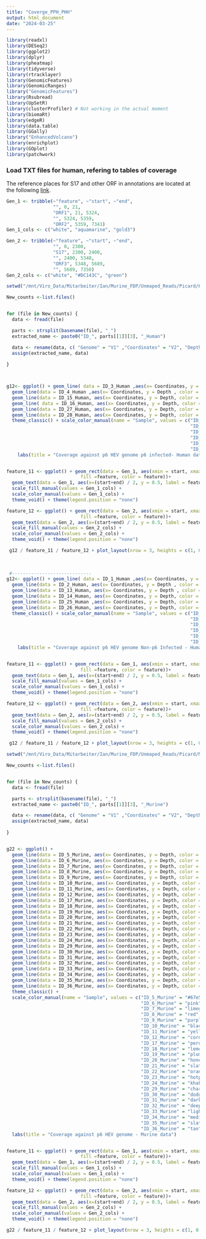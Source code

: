 ```yaml
---
title: "Coverge_PPH_PHH"
output: html_document
date: "2024-03-25"
---
```


```r
library(readxl)
library(DESeq2)
library(ggplot2)
library(dplyr)
library(pheatmap)
library(tidyverse)
library(rtracklayer)
library(GenomicFeatures)
library(GenomicRanges)
library("GenomicFeatures")
library(Rsubread)
library(UpSetR)
library(clusterProfiler) # Not working in the actual moment
library(biomaRt)
library(edgeR)
library(data.table)
library(GGally)
library("EnhancedVolcano")
library(enrichplot)
library(GOplot)
library(patchwork)
```

### Load TXT files for human, refering to tables of coverage

The reference places for S17 and other ORF in annotations are located at the following [link](https://www.ncbi.nlm.nih.gov/nuccore/HQ389543).

```r

Gen_1 <- tribble(~"feature", ~"start", ~"end",
                 "", 0, 21,
                 "ORF1", 21, 5324,
                 "", 5324, 5359,
                 "ORF2", 5359, 7341)
Gen_1_cols <- c("white", "aquamarine", "gold3")

Gen_2 <- tribble(~"feature", ~"start", ~"end",
                 "", 0, 2300,
                 "S17", 2300, 2400,
                 "", 2400, 5348,
                 "ORF3", 5348, 5689,
                 "", 5689, 7350)
Gen_2_cols <- c("white", "#DC143C", "green")

```


```r
setwd("/mnt/Viro_Data/Mitarbeiter/Ian/Murine_FDP/Unmaped_Reads/Picard/Human/Coverage")

New_counts <-list.files()


for (file in New_counts) {
  data <- fread(file)

  parts <- strsplit(basename(file), "_")
  extracted_name <- paste0("ID_", parts[[1]][3], "_Human")

  data <- rename(data, c( "Genome" = "V1" ,"Coordinates" = "V2", "Depth" = "V3" ))
  assign(extracted_name, data)
  
}



g12<- ggplot() + geom_line( data = ID_3_Human ,aes(x= Coordinates, y = Depth, color = "ID_3_Human"), lwd = 0.7) +
  geom_line(data = ID_4_Human ,aes(x= Coordinates, y = Depth , color = "ID_4_Human"), lwd = 0.7) +
  geom_line(data = ID_15_Human, aes(x= Coordinates, y = Depth, color = "ID_15_Human"), lwd = 0.7) +
  geom_line( data = ID_16_Human, aes(x= Coordinates, y = Depth, color = "ID_16_Human"), lwd = 0.7) +
  geom_line(data = ID_27_Human, aes(x= Coordinates, y = Depth, color = "ID_27_Human"), lwd = 0.7) +
  geom_line(data = ID_28_Human, aes(x= Coordinates, y = Depth, color = "ID_28_Human"), lwd = 0.7) +
  theme_classic() + scale_color_manual(name = "Sample", values = c("ID_3_Human" = "limegreen",
                                                                   "ID_4_Human" = "red",
                                                                   "ID_15_Human" = "yellow",
                                                                   "ID_16_Human" = "cornflowerblue",
                                                                   "ID_27_Human" = "plum",
                                                                   "ID_28_Human" = "#ff865b")) +
    labs(title = "Coverage against p6 HEV genome p6 infected- Human data")


feature_11 <- ggplot() + geom_rect(data = Gen_1, aes(xmin = start, xmax = end, ymin =0, ymax = 1,
                           fill =feature, color = feature))+
  geom_text(data = Gen_1, aes(x=(start+end) / 2, y = 0.5, label = feature)) +
  scale_fill_manual(values = Gen_1_cols) +
  scale_color_manual(values = Gen_1_cols) +
  theme_void() + theme(legend.position = "none") 

feature_12 <- ggplot() + geom_rect(data = Gen_2, aes(xmin = start, xmax = end, ymin =0, ymax = 1,
                           fill =feature, color = feature))+
  geom_text(data = Gen_2, aes(x=(start+end) / 2, y = 0.5, label = feature)) +
  scale_fill_manual(values = Gen_2_cols) +
  scale_color_manual(values = Gen_2_cols) +
  theme_void() + theme(legend.position = "none") 

 g12 / feature_11 / feature_12 + plot_layout(nrow = 3, heights = c(1, 0.1, 0.1))
 
 
 
 #-----------------------------
g12<- ggplot() + geom_line( data = ID_1_Human ,aes(x= Coordinates, y = Depth, color = "ID_1_Human"), lwd = 0.7) +
  geom_line(data = ID_2_Human, aes(x= Coordinates, y = Depth , color = "ID_2_Human"), lwd = 0.7)+ 
  geom_line(data = ID_13_Human, aes(x= Coordinates, y = Depth , color = "ID_13_Human"), lwd = 0.7) +
  geom_line(data = ID_14_Human, aes(x= Coordinates, y = Depth, color = "ID_14_Human"), lwd = 0.7) + 
  geom_line(data = ID_25_Human ,aes(x= Coordinates, y = Depth, color = "ID_25_Human"), lwd = 0.7) +
  geom_line(data = ID_26_Human, aes(x= Coordinates, y = Depth, color = "ID_26_Human"), lwd = 0.7) +
  theme_classic() + scale_color_manual(name = "Sample", values = c("ID_1_Human" = "#67e5c8",
                                                                   "ID_2_Human" = "pink",
                                                                   "ID_13_Human" = "purple",
                                                                   "ID_14_Human" = "black",
                                                                   "ID_25_Human" = "peru",
                                                                   "ID_26_Human" = "lemonchiffon")) +
    labs(title = "Coverage against p6 HEV genome Non-p6 Infected - Human data")


feature_11 <- ggplot() + geom_rect(data = Gen_1, aes(xmin = start, xmax = end, ymin =0, ymax = 1,
                           fill =feature, color = feature))+
  geom_text(data = Gen_1, aes(x=(start+end) / 2, y = 0.5, label = feature)) +
  scale_fill_manual(values = Gen_1_cols) +
  scale_color_manual(values = Gen_1_cols) +
  theme_void() + theme(legend.position = "none") 

feature_12 <- ggplot() + geom_rect(data = Gen_2, aes(xmin = start, xmax = end, ymin =0, ymax = 1,
                           fill =feature, color = feature))+
  geom_text(data = Gen_2, aes(x=(start+end) / 2, y = 0.5, label = feature)) +
  scale_fill_manual(values = Gen_2_cols) +
  scale_color_manual(values = Gen_2_cols) +
  theme_void() + theme(legend.position = "none") 

 g12 / feature_11 / feature_12 + plot_layout(nrow = 3, heights = c(1, 0.1, 0.1))

```



```r
setwd("/mnt/Viro_Data/Mitarbeiter/Ian/Murine_FDP/Unmaped_Reads/Picard/Murine/Coverage")

New_counts <-list.files()


for (file in New_counts) {
  data <- fread(file)

  parts <- strsplit(basename(file), "_")
  extracted_name <- paste0("ID_", parts[[1]][3], "_Murine")

  data <- rename(data, c( "Genome" = "V1" ,"Coordinates" = "V2", "Depth" = "V3" ))
  assign(extracted_name, data)
  
}


g22 <- ggplot() + 
  geom_line(data = ID_5_Murine, aes(x= Coordinates, y = Depth, color = "ID_5_Murine"), lwd = 0.7) +
  geom_line(data = ID_6_Murine, aes(x= Coordinates, y = Depth, color = "ID_6_Murine"), lwd = 0.7) + 
  geom_line(data = ID_7_Murine, aes(x= Coordinates, y = Depth, color = "ID_7_Murine"), lwd = 0.7) +
  geom_line(data = ID_8_Murine, aes(x= Coordinates, y = Depth, color = "ID_8_Murine"), lwd = 0.7) +
  geom_line(data = ID_9_Murine, aes(x= Coordinates, y = Depth, color = "ID_9_Murine"), lwd = 0.7) +
  geom_line(data = ID_10_Murine, aes(x= Coordinates, y = Depth, color = "ID_10_Murine"), lwd = 0.7) + 
  geom_line(data = ID_11_Murine, aes(x= Coordinates, y = Depth, color = "ID_11_Murine"), lwd = 0.7) +
  geom_line(data = ID_12_Murine, aes(x= Coordinates, y = Depth, color = "ID_12_Murine"), lwd = 0.7) +
  geom_line(data = ID_17_Murine, aes(x= Coordinates, y = Depth, color = "ID_17_Murine"), lwd = 0.7) +
  geom_line(data = ID_18_Murine, aes(x= Coordinates, y = Depth, color = "ID_18_Murine"), lwd = 0.7) +
  geom_line(data = ID_19_Murine, aes(x= Coordinates, y = Depth, color = "ID_19_Murine"), lwd = 0.7) +
  geom_line(data = ID_20_Murine, aes(x= Coordinates, y = Depth, color = "ID_20_Murine"), lwd = 0.7) +
  geom_line(data = ID_21_Murine, aes(x= Coordinates, y = Depth, color = "ID_21_Murine"), lwd = 0.7) +
  geom_line(data = ID_22_Murine, aes(x= Coordinates, y = Depth, color = "ID_22_Murine"), lwd = 0.7) +
  geom_line(data = ID_23_Murine, aes(x= Coordinates, y = Depth, color = "ID_23_Murine"), lwd = 0.7) +
  geom_line(data = ID_24_Murine, aes(x= Coordinates, y = Depth, color = "ID_24_Murine"), lwd = 0.7) +
  geom_line(data = ID_29_Murine, aes(x= Coordinates, y = Depth, color = "ID_29_Murine"), lwd = 0.7) +
  geom_line(data = ID_30_Murine, aes(x= Coordinates, y = Depth, color = "ID_30_Murine"), lwd = 0.7) +
  geom_line(data = ID_31_Murine, aes(x= Coordinates, y = Depth, color = "ID_31_Murine"), lwd = 0.7) +
  geom_line(data = ID_32_Murine, aes(x= Coordinates, y = Depth, color = "ID_32_Murine"), lwd = 0.7) +
  geom_line(data = ID_33_Murine, aes(x= Coordinates, y = Depth, color = "ID_33_Murine"), lwd = 0.7) +
  geom_line(data = ID_34_Murine, aes(x= Coordinates, y = Depth, color = "ID_34_Murine"), lwd = 0.7) +
  geom_line(data = ID_35_Murine, aes(x= Coordinates, y = Depth, color = "ID_35_Murine"), lwd = 0.7) +
  geom_line(data = ID_36_Murine, aes(x= Coordinates, y = Depth, color = "ID_36_Murine"), lwd = 0.7) +
  theme_classic() + 
  scale_color_manual(name = "Sample", values = c("ID_5_Murine" = "#67e5c8",
                                                 "ID_6_Murine" = "pink",
                                                 "ID_7_Murine" = "limegreen",
                                                 "ID_8_Murine" = "red",
                                                 "ID_9_Murine" = "purple",
                                                 "ID_10_Murine" = "black",
                                                 "ID_11_Murine" = "yellow",
                                                 "ID_12_Murine" = "cornflowerblue",
                                                 "ID_17_Murine" = "peru",
                                                 "ID_18_Murine" = "lemonchiffon",
                                                 "ID_19_Murine" = "plum",
                                                 "ID_20_Murine" = "honeydew4",
                                                 "ID_21_Murine" = "slateblue2",
                                                 "ID_22_Murine" = "orangered",
                                                 "ID_23_Murine" = "hotpink",
                                                 "ID_24_Murine" = "khaki4",
                                                 "ID_29_Murine" = "chartreuse",
                                                 "ID_30_Murine" = "dodgerblue",
                                                 "ID_31_Murine" = "darkorange",
                                                 "ID_32_Murine" = "deeppink",
                                                 "ID_33_Murine" = "lightseagreen",
                                                 "ID_34_Murine" = "mediumorchid",
                                                 "ID_35_Murine" = "slategray",
                                                 "ID_36_Murine" = "tan")) +
  labs(title = "Coverage against p6 HEV genome - Murine data")


feature_11 <- ggplot() + geom_rect(data = Gen_1, aes(xmin = start, xmax = end, ymin =0, ymax = 1,
                           fill =feature, color = feature))+
  geom_text(data = Gen_1, aes(x=(start+end) / 2, y = 0.5, label = feature)) +
  scale_fill_manual(values = Gen_1_cols) +
  scale_color_manual(values = Gen_1_cols) +
  theme_void() + theme(legend.position = "none") 

feature_12 <- ggplot() + geom_rect(data = Gen_2, aes(xmin = start, xmax = end, ymin =0, ymax = 1,
                           fill =feature, color = feature))+
  geom_text(data = Gen_2, aes(x=(start+end) / 2, y = 0.5, label = feature)) +
  scale_fill_manual(values = Gen_2_cols) +
  scale_color_manual(values = Gen_2_cols) +
  theme_void() + theme(legend.position = "none") 

g22 / feature_11 / feature_12 + plot_layout(nrow = 3, heights = c(1, 0.1, 0.1))

```

